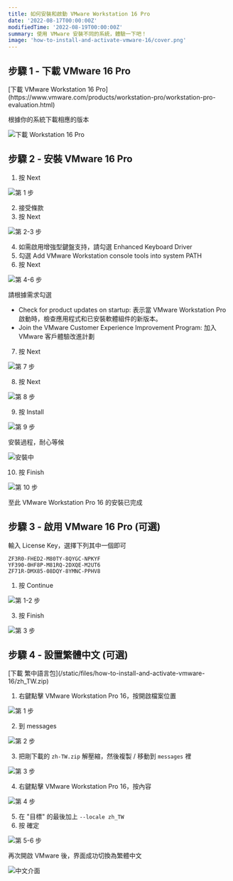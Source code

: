 ```yaml
---
title: 如何安裝和啟動 VMware Workstation 16 Pro
date: '2022-08-17T00:00:00Z'
modifiedTime: '2022-08-19T00:00:00Z'
summary: 使用 VMware 安裝不同的系統，體驗一下吧！
image: 'how-to-install-and-activate-vmware-16/cover.png'
---
```


## 步驟 1 - 下載 VMware 16 Pro

<Alert icon='🔗' title='連結' color='blue' radius='md'>
  [下載 VMware Workstation 16
  Pro](https://www.vmware.com/products/workstation-pro/workstation-pro-evaluation.html)
</Alert>

根據你的系統下載相應的版本

![下載 Workstation 16 Pro](</static/images/blog/how-to-install-and-activate-vmware-16/step-1(1).png>)

## 步驟 2 - 安裝 VMware 16 Pro

1. 按 Next

![第 1 步](</static/images/blog/how-to-install-and-activate-vmware-16/step-2(1).png>)

2. 接受條款
3. 按 Next

![第 2-3 步](</static/images/blog/how-to-install-and-activate-vmware-16/step-2(2-3).png>)

4. 如需啟用增強型鍵盤支持，請勾選 Enhanced Keyboard Driver
5. 勾選 Add VMware Workstation console tools into system PATH
6. 按 Next

![第 4-6 步](</static/images/blog/how-to-install-and-activate-vmware-16/step-2(4-6).png>)

請根據需求勾選

- Check for product updates on startup: 表示當 VMware Workstation Pro 啟動時，檢查應用程式和已安裝軟體組件的新版本。
- Join the VMware Customer Experience Improvement Program: 加入 VMware 客戶體驗改進計劃

7. 按 Next

![第 7 步](</static/images/blog/how-to-install-and-activate-vmware-16/step-2(7).png>)

8. 按 Next

![第 8 步](</static/images/blog/how-to-install-and-activate-vmware-16/step-2(8).png>)

9. 按 Install

![第 9 步](</static/images/blog/how-to-install-and-activate-vmware-16/step-2(9).png>)

<Alert icon='💡' title='提示' color='yellow' radius='md'>
  安裝過程，耐心等候
</Alert>

![安裝中](/static/images/blog/how-to-install-and-activate-vmware-16/installing.png)

10. 按 Finish

![第 10 步](</static/images/blog/how-to-install-and-activate-vmware-16/step-2(10).png>)

至此 VMware Workstation Pro 16 的安裝已完成

## 步驟 3 - 啟用 VMware 16 Pro (可選)

輸入 License Key，選擇下列其中一個即可

```
ZF3R0-FHED2-M80TY-8QYGC-NPKYF
YF390-0HF8P-M81RQ-2DXQE-M2UT6
ZF71R-DMX85-08DQY-8YMNC-PPHV8
```

1. 按 Continue

![第 1-2 步](</static/images/blog/how-to-install-and-activate-vmware-16/step-3(1-2).png>)

3. 按 Finish

![第 3 步](</static/images/blog/how-to-install-and-activate-vmware-16/step-3(3).png>)

## 步驟 4 - 設置繁體中文 (可選)

<Alert icon='🔗' title='連結' color='blue' radius='md'>
  [下載
  繁中語言包](/static/files/how-to-install-and-activate-vmware-16/zh_TW.zip)
</Alert>

1. 右鍵點擊 VMware Workstation Pro 16，按開啟檔案位置

![第 1 步](</static/images/blog/how-to-install-and-activate-vmware-16/step-4(1).png>)

2. 到 messages

![第 2 步](</static/images/blog/how-to-install-and-activate-vmware-16/step-4(2).png>)

3. 把剛下載的 `zh-TW.zip` 解壓縮，然後複製 / 移動到 `messages` 裡

![第 3 步](</static/images/blog/how-to-install-and-activate-vmware-16/step-4(3).png>)

4. 右鍵點擊 VMware Workstation Pro 16，按內容

![第 4 步](</static/images/blog/how-to-install-and-activate-vmware-16/step-4(4).png>)

5. 在 "目標" 的最後加上 `--locale zh_TW`
6. 按 確定

![第 5-6 步](</static/images/blog/how-to-install-and-activate-vmware-16/step-4(5-6).png>)

再次開啟 VMware 後，界面成功切換為繁體中文

![中文介面](/static/images/blog/how-to-install-and-activate-vmware-16/chinese.png)
